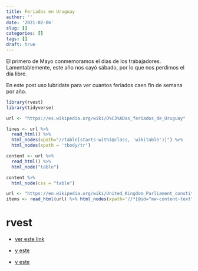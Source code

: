 ```yaml
---
title: Feriados en Uruguay
author: ''
date: '2021-02-06'
slug: []
categories: []
tags: []
draft: true
---
```


El primero de Mayo conmemoramos el días de los trabajadores. Lamentablemente, este año nos cayó sábado, por lo que nos perdimos el día libre. 

En este post uso lubridate para ver cuantos feriados caen fin de semana por año.

```r
library(rvest)
library(tidyverse)

url <- "https://es.wikipedia.org/wiki/D%C3%ADas_feriados_de_Uruguay"

lines <- url %>%
  read_html() %>%
  html_nodes(xpath="//table[starts-with(@class, 'wikitable')]") %>%
  html_nodes(xpath = 'tbody/tr')

content <- url %>%
  read_html() %>% 
  html_node("table") 

content %>% 
  html_node(css = "table")

url <- "https://en.wikipedia.org/wiki/United_Kingdom_Parliament_constituencies"
items <- read_html(url) %>% html_nodes(xpath='//*[@id="mw-content-text"]/div/table[2]') %>% html_table()


```


# rvest

- [ver este link](https://github.com/tidyverse/rvest/blob/master/R/table.R)

- [y este](https://stackoverflow.com/questions/59728183/rvest-html-table-produces-errors)

- [y este]()

